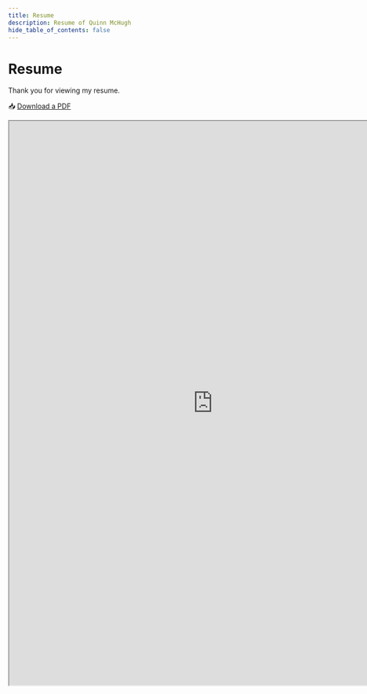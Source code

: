 ```yaml
---
title: Resume
description: Resume of Quinn McHugh
hide_table_of_contents: false
---
```


# Resume

Thank you for viewing my resume.

📥 [Download a PDF](https://drive.google.com/file/d/1eO0E7kowA1VTAftY4Nyzo7grk9NAJFSx/view?usp=sharing)

<iframe
  src="https://drive.google.com/file/d/1eO0E7kowA1VTAftY4Nyzo7grk9NAJFSx/preview"
  width="830"
  height="1150"
  allow="autoplay"
></iframe>
